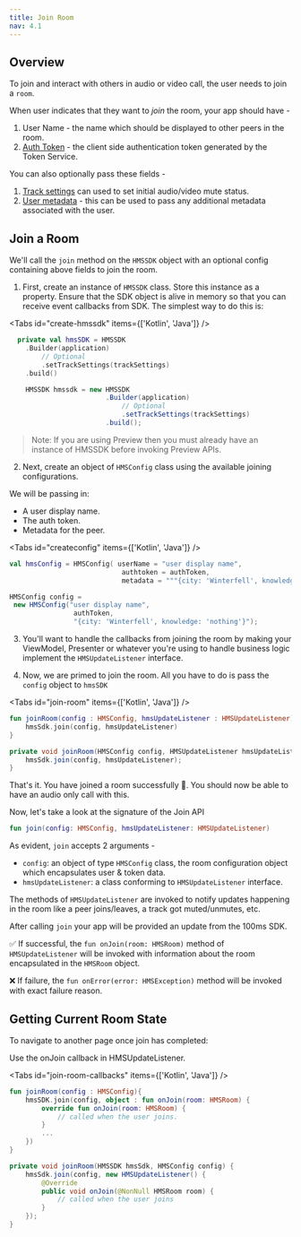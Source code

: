 ---
title: Join Room
nav: 4.1
---

## Overview

To join and interact with others in audio or video call, the user needs to join a `room`.

When user indicates that they want to _join_ the room, your app should have -

1. User Name - the name which should be displayed to other peers in the room.
2. [Auth Token](/android/v2/get-started/token) - the client side authentication token generated by the Token Service.

You can also optionally pass these fields -

1. [Track settings](/android/v2/how--to-guides/configure-your-device/track-settings) can used to set initial audio/video mute status.
2. [User metadata](/android/v2/how--to-guides/build-interactive-features/peer-metadata-update) - this can be used to pass any additional metadata associated with the user.

## Join a Room

We'll call the `join` method on the `HMSSDK` object with an optional config containing above fields to join the room.

1. First, create an instance of `HMSSDK` class. Store this instance as a property. Ensure that the SDK object is alive in memory so that you can receive event callbacks from SDK. The simplest way to do this is:

<Tabs id="create-hmssdk" items={['Kotlin', 'Java']} />

<Tab id='create-hmssdk-0'>

```kotlin
  private val hmsSDK = HMSSDK
    .Builder(application)
        // Optional
        .setTrackSettings(trackSettings)
    .build()
```

</Tab>

<Tab id='create-hmssdk-1'>

```java
    HMSSDK hmssdk = new HMSSDK
                        .Builder(application)
                            // Optional
                            .setTrackSettings(trackSettings)
                        .build();

```

</Tab>

> Note: If you are using Preview then you must already have an instance of HMSSDK before invoking Preview APIs.

2. Next, create an object of `HMSConfig` class using the available joining configurations.

We will be passing in:

-   A user display name.
-   The auth token.
-   Metadata for the peer.

<Tabs id="createconfig" items={['Kotlin', 'Java']} />

<Tab id="createconfig-0">

```kotlin
val hmsConfig = HMSConfig( userName = "user display name",
                            authtoken = authToken,
                            metadata = """{city: 'Winterfell', knowledge: 'nothing'}""")
```

</Tab>

<Tab id="createconfig-1">

```java
HMSConfig config =
 new HMSConfig("user display name",
                authToken,
                "{city: 'Winterfell', knowledge: 'nothing'}");
```

</Tab>

3. You'll want to handle the callbacks from joining the room by making your ViewModel, Presenter or whatever you're using to handle business logic implement the `HMSUpdateListener` interface.

4. Now, we are primed to join the room. All you have to do is pass the `config` object to `hmsSDK`

<Tabs id="join-room" items={['Kotlin', 'Java']} />

<Tab id="join-room-0">

```kotlin
fun joinRoom(config : HMSConfig, hmsUpdateListener : HMSUpdateListener){
    hmsSdk.join(config, hmsUpdateListener)
}
```

</Tab>

<Tab id='join-room-1'>

```java
private void joinRoom(HMSConfig config, HMSUpdateListener hmsUpdateListener ) {
    hmsSdk.join(config, hmsUpdateListener);
}
```

</Tab>

That's it. You have joined a room successfully 🥳. You should now be able to have an audio only call with this.

Now, let's take a look at the signature of the Join API

```kotlin
fun join(config: HMSConfig, hmsUpdateListener: HMSUpdateListener)
```

As evident, `join` accepts 2 arguments -

-   `config`: an object of type `HMSConfig` class, the room configuration object which encapsulates user & token data.
-   `hmsUpdateListener`: a class conforming to `HMSUpdateListener` interface.

The methods of `HMSUpdateListener` are invoked to notify updates happening in the room like a peer joins/leaves, a track got muted/unmutes, etc.

After calling `join` your app will be provided an update from the 100ms SDK.

✅ If successful, the `fun onJoin(room: HMSRoom)` method of `HMSUpdateListener` will be invoked with information about the room encapsulated in the `HMSRoom` object.

❌ If failure, the `fun onError(error: HMSException)` method will be invoked with exact failure reason.

## Getting Current Room State

To navigate to another page once join has completed:

Use the onJoin callback in HMSUpdateListener.

<Tabs id="join-room-callbacks" items={['Kotlin', 'Java']} />

<Tab id="join-room-callbacks-0">

```kotlin
fun joinRoom(config : HMSConfig){
    hmsSDK.join(config, object : fun onJoin(room: HMSRoom) {
        override fun onJoin(room: HMSRoom) {
            // called when the user joins.
        }
        ...
    })
}
```

</Tab>

<Tab id="join-room-callbacks-1">

```java
private void joinRoom(HMSSDK hmsSdk, HMSConfig config) {
    hmsSdk.join(config, new HMSUpdateListener() {
        @Override
        public void onJoin(@NonNull HMSRoom room) {
            // called when the user joins
        }
    });
}
```

</Tab>
